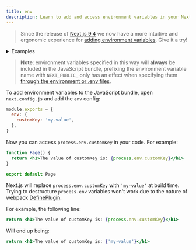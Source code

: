 ```yaml
---
title: env
description: Learn to add and access environment variables in your Next.js application at build time.
---
```


> Since the release of [Next.js 9.4](https://nextjs.org/blog/next-9-4) we now have a more intuitive and ergonomic experience for [adding environment variables](/docs/pages/building-your-application/configuring/environment-variables). Give it a try!

<details>
  <summary>
    Examples
  </summary>

-   [With env](https://github.com/vercel/next.js/tree/canary/examples/with-env-from-next-config-js)

</details>

> **Note**: environment variables specified in this way will **always** be included in the JavaScript bundle, prefixing the environment variable name with `NEXT_PUBLIC_` only has an effect when specifying them [through the environment or .env files](/docs/pages/building-your-application/configuring/environment-variables).

To add environment variables to the JavaScript bundle, open `next.config.js` and add the `env` config:

```js filename="next.config.js"
module.exports = {
  env: {
    customKey: 'my-value',
  },
}
```

Now you can access `process.env.customKey` in your code. For example:

```jsx
function Page() {
  return <h1>The value of customKey is: {process.env.customKey}</h1>
}

export default Page
```

Next.js will replace `process.env.customKey` with `'my-value'` at build time. Trying to destructure `process.env` variables won't work due to the nature of webpack [DefinePlugin](https://webpack.js.org/plugins/define-plugin/).

For example, the following line:

```jsx
return <h1>The value of customKey is: {process.env.customKey}</h1>
```

Will end up being:

```jsx
return <h1>The value of customKey is: {'my-value'}</h1>
```
